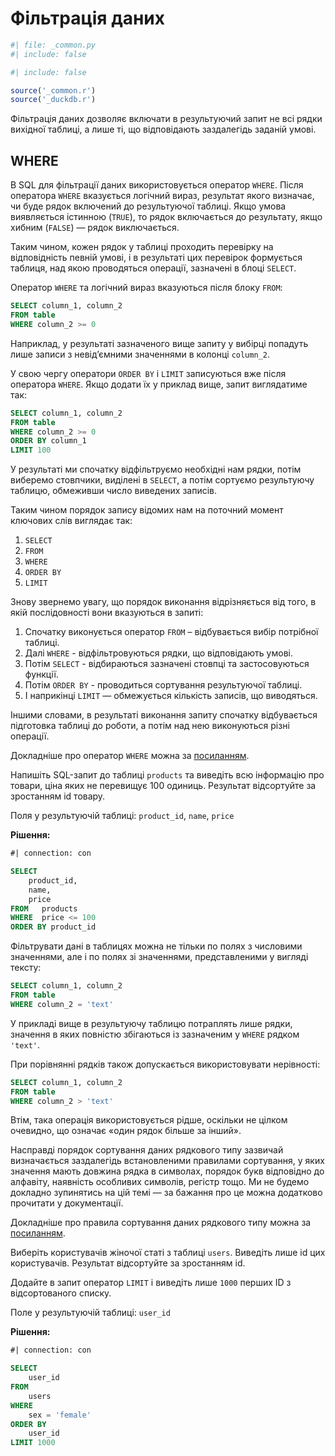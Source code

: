 # Фільтрація даних

```python
#| file: _common.py
#| include: false
```

```r
#| include: false

source('_common.r')
source('_duckdb.r')
```

Фільтрація даних дозволяє включати в результуючий запит не всі рядки вихідної таблиці, а лише ті, що відповідають заздалегідь заданій умові.

## WHERE

В SQL для фільтрації даних використовується оператор `WHERE`. Після оператора `WHERE` вказується логічний вираз, результат якого визначає, чи буде рядок включений до результуючої таблиці. Якщо умова виявляється істинною (`TRUE`), то рядок включається до результату, якщо хибним (`FALSE`) — рядок виключається.

Таким чином, кожен рядок у таблиці проходить перевірку на відповідність певній умові, і в результаті цих перевірок формується таблиця, над якою проводяться операції, зазначені в блоці `SELECT`.

Оператор `WHERE` та логічний вираз вказуються після блоку `FROM`:

```.sql
SELECT column_1, column_2
FROM table
WHERE column_2 >= 0
```

Наприклад, у результаті зазначеного вище запиту у вибірці попадуть лише записи з невід'ємними значеннями в колонці `column_2`.

У свою чергу оператори `ORDER BY` і `LIMIT` записуються вже після оператора `WHERE`. Якщо додати їх у приклад вище, запит виглядатиме так:

```.sql
SELECT column_1, column_2
FROM table
WHERE column_2 >= 0
ORDER BY column_1
LIMIT 100
```

У результаті ми спочатку відфільтруємо необхідні нам рядки, потім виберемо стовпчики, виділені в `SELECT`, а потім сортуємо результуючу таблицю, обмеживши число виведених записів.

Таким чином порядок запису відомих нам на поточний момент ключових слів виглядає так:

1. `SELECT`
2. `FROM`
3. `WHERE`
4. `ORDER BY`
5. `LIMIT`

Знову звернемо увагу, що порядок виконання відрізняється від того, в якій послідовності вони вказуються в запиті:

1. Спочатку виконується оператор `FROM` – відбувається вибір потрібної таблиці.
2. Далі `WHERE` - відфільтровуються рядки, що відповідають умові.
3. Потім `SELECT` - відбираються зазначені стовпці та застосовуються функції.
4. Потім `ORDER BY` - проводиться сортування результуючої таблиці.
5. І наприкінці `LIMIT` — обмежується кількість записів, що виводяться.

Іншими словами, в результаті виконання запиту спочатку відбувається підготовка таблиці до роботи, а потім над нею виконуються різні операції.

::: {.callout-note}
Докладніше про оператор `WHERE` можна за [посиланням](https://duckdb.org/docs/sql/query_syntax/where).
:::

::: {#exr-sql-filter-01}
Напишіть SQL-запит до таблиці `products` та виведіть всю інформацію про товари, ціна яких не перевищує 100 одиниць. Результат відсортуйте за зростанням id товару.

Поля у результуючій таблиці: `product_id`, `name`, `price`

**Рішення:**
```sql
#| connection: con

SELECT 
    product_id,
    name,
    price
FROM   products
WHERE  price <= 100
ORDER BY product_id
```
:::

Фільтрувати дані в таблицях можна не тільки по полях з числовими значеннями, але і по полях зі значеннями, представленими у вигляді тексту:

```.sql
SELECT column_1, column_2
FROM table
WHERE column_2 = 'text'
```

У прикладі вище в результуючу таблицю потраплять лише рядки, значення в яких повністю збігаються із зазначеним у `WHERE` рядком `'text'`.

При порівнянні рядків також допускається використовувати нерівності:

```.sql
SELECT column_1, column_2
FROM table
WHERE column_2 > 'text'
```

Втім, така операція використовується рідше, оскільки не цілком очевидно, що означає «один рядок більше за інший».

Насправді порядок сортування даних рядкового типу зазвичай визначається заздалегідь встановленими правилами сортування, у яких значення мають довжина рядка в символах, порядок букв відповідно до алфавіту, наявність особливих символів, регістр тощо. Ми не будемо докладно зупинятись на цій темі — за бажання про це можна додатково прочитати у документації.

::: {.callout-note}
Докладніше про правила сортування даних рядкового типу можна за [посиланням](https://duckdb.org/docs/sql/expressions/collations).
:::

::: {#exr-sql-filter-02}
Виберіть користувачів жіночої статі з таблиці `users`. Виведіть лише id цих користувачів. Результат відсортуйте за зростанням id.

Додайте в запит оператор `LIMIT` і виведіть лише `1000` перших ID з відсортованого списку.

Поле у результуючій таблиці: `user_id`

**Рішення:**
```sql
#| connection: con

SELECT 
    user_id
FROM   
    users
WHERE  
    sex = 'female'
ORDER BY 
    user_id 
LIMIT 1000
```
:::
